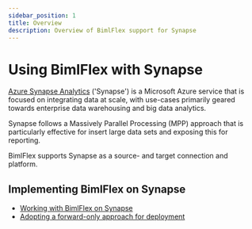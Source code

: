 ---
sidebar_position: 1
title: Overview
description: Overview of BimlFlex support for Synapse
---
# Using BimlFlex with Synapse

[Azure Synapse Analytics](https://azure.microsoft.com/en-us/services/synapse-analytics) ('Synapse') is a Microsoft Azure service that is focused on integrating data at scale, with use-cases primarily geared towards enterprise data warehousing and big data analytics.

Synapse follows a Massively Parallel Processing (MPP) approach that is particularly effective for insert large data sets and exposing this for reporting.

BimlFlex supports Synapse as a source- and target connection and platform.

## Implementing BimlFlex on Synapse

* [Working with BimlFlex on Synapse](./synapse-implementation)
* [Adopting a forward-only approach for deployment](./synapse-forward-only-approach)

